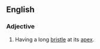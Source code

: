 
== English ==
===Adjective===
{{en-adj|-}}
#{{botany|of leaves}} Having a long [[bristle]] at its [[apex]].